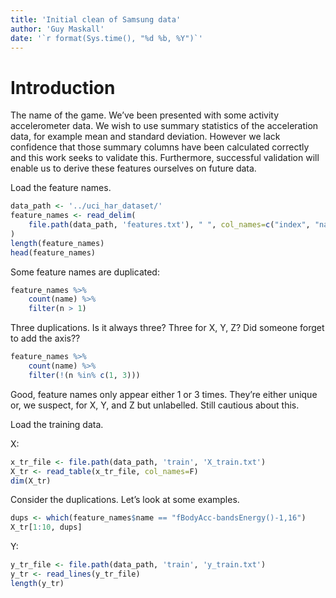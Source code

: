 ```yaml
---
title: 'Initial clean of Samsung data'
author: 'Guy Maskall'
date: '`r format(Sys.time(), "%d %b, %Y")`'
---
```


# Introduction

The name of the game. We've been presented with some activity accelerometer
data. We wish to use summary statistics of the acceleration data, for example
mean and standard deviation. However we lack confidence that those summary
columns have been calculated correctly and this work seeks to validate this.
Furthermore, successful validation will enable us to derive these features
ourselves on future data.

Load the feature names.

```r
data_path <- '../uci_har_dataset/'
feature_names <- read_delim(
    file.path(data_path, 'features.txt'), " ", col_names=c("index", "name")
)
length(feature_names)
head(feature_names)
```

Some feature names are duplicated:

```r
feature_names %>%
    count(name) %>%
    filter(n > 1)
```

Three duplications. Is it always three? Three for X, Y, Z? Did someone forget
to add the axis??

```r
feature_names %>%
    count(name) %>%
    filter(!(n %in% c(1, 3)))
```

Good, feature names only appear either 1 or 3 times. They're either unique or,
we suspect, for X, Y, and Z but unlabelled. Still cautious about this.

Load the training data.

X:

```r
x_tr_file <- file.path(data_path, 'train', 'X_train.txt')
X_tr <- read_table(x_tr_file, col_names=F)
dim(X_tr)
```

Consider the duplications. Let's look at some examples.

```r
dups <- which(feature_names$name == "fBodyAcc-bandsEnergy()-1,16")
X_tr[1:10, dups]
```



Y:

```r
y_tr_file <- file.path(data_path, 'train', 'y_train.txt')
y_tr <- read_lines(y_tr_file)
length(y_tr)
```

